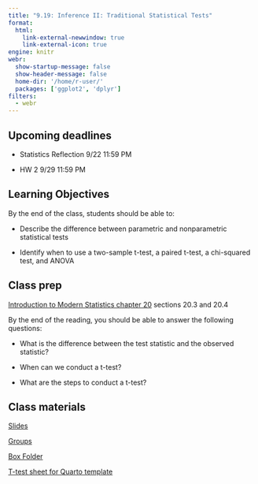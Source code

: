 ```yaml
---
title: "9.19: Inference II: Traditional Statistical Tests"
format: 
  html:
    link-external-newwindow: true
    link-external-icon: true
engine: knitr
webr: 
  show-startup-message: false
  show-header-message: false
  home-dir: '/home/r-user/'
  packages: ['ggplot2', 'dplyr']
filters:
  - webr
---
```


## Upcoming deadlines

-   Statistics Reflection 9/22 11:59 PM

-   HW 2 9/29 11:59 PM

## Learning Objectives

By the end of the class, students should be able to:

-   Describe the difference between parametric and nonparametric statistical tests

-   Identify when to use a two-sample t-test, a paired t-test, a chi-squared test, and ANOVA

## Class prep

[Introduction to Modern Statistics chapter 20](https://openintro-ims.netlify.app/inference-two-means) sections 20.3 and 20.4

By the end of the reading, you should be able to answer the following questions:

-   What is the difference between the test statistic and the observed statistic?

-   When can we conduct a t-test?

-   What are the steps to conduct a t-test?

## Class materials

[Slides](InferenceII_slides-speaker.html)

[Groups](https://docs.google.com/spreadsheets/d/16Eed60rRnipqaPwrCnzAiLTd66RNS5T9N3ohW0Fq4xY/edit?usp=sharing)

[Box Folder](https://duke.box.com/s/p8ns7x8y61roas48dvmx8rulahj4uic8)

[T-test sheet for Quarto template](_TTtestFactSheet.qmd)

